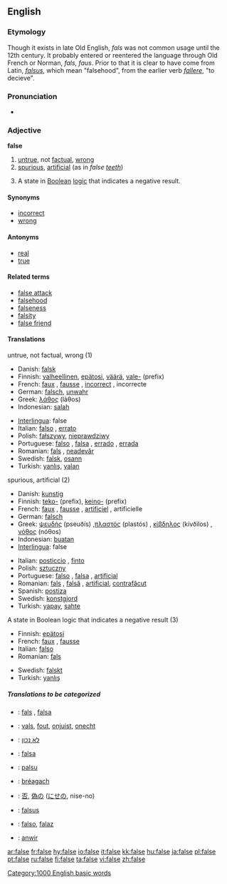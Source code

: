 ==English==

===Etymology===
Though it exists in late Old English, ''fals'' was not common usage until the 12th century.  It probably entered or reentered the language through Old French or Norman, ''fals, faus''. Prior to that it is clear to have come from Latin, ''[[falsus]]'', which mean "falsehood", from the earlier verb ''[[fallere]]'', "to decieve".

===Pronunciation===
*{{audio|en-us-false.ogg|Audio (US)}}

===Adjective===
'''false'''

# [[untrue]], not [[factual]], [[wrong]]
# [[spurious]], [[artificial]] (as in ''false [[tooth|teeth]]'')
# {{logic}} A state in [[Boolean]] [[logic]] that indicates a negative result.

====Synonyms====
*[[incorrect]]
*[[wrong]]

====Antonyms====
*[[real]]
*[[true]]

====Related terms====
*[[false attack]]
*[[falsehood]]
*[[falseness]]
*[[falsity]]
*[[false friend]]

====Translations====
;untrue, not factual, wrong (1)
{{top}}
*Danish: [[falsk]]
*Finnish: [[valheellinen]], [[epätosi]], [[väärä]], [[vale-]] (prefix)
*French: [[faux]] {{m}}, [[fausse]] {{f}}, [[incorrect]] {{m}}, incorrecte {{f}}
*German: [[falsch]], [[unwahr]]
*Greek: [[λάθος]] (làθos) {{n}}
*Indonesian: [[salah]]
{{mid}}
*[[Interlingua]]: false
*Italian: [[falso]] {{m}}, [[errato]] {{m}}
*Polish: [[fałszywy]], [[nieprawdziwy]]
*Portuguese: [[falso]] {{m}}, [[falsa]] {{f}}, [[errado]] {{m}}, [[errada]] {{f}}
*Romanian: [[fals]] {{n}}, [[neadevăr]] {{n}}
*Swedish: [[falsk]], [[osann]]
*Turkish: [[yanlış]], [[yalan]]
{{bottom}}

;spurious, artificial (2)
{{top}}
*Danish: [[kunstig]]
*Finnish: [[teko-]] (prefix), [[keino-]] (prefix)
*French: [[faux]] {{m}}, [[fausse]] {{f}}, [[artificiel]] {{m}}, artificielle {{f}}
*German: [[falsch]]
*Greek:  [[ψευδής]] (pseuðís) {{m}},[[πλαστός]] (plastós) {{m}}, [[κίβδηλος]] (kívðilos) {{m}}, [[νόθος]] (nóθos) {{m}}
*Indonesian: [[buat|buatan]]
*[[Interlingua]]: false
{{mid}}
*Italian: [[posticcio]] {{m}}, [[finto]] {{m}}
*Polish: [[sztuczny]]
*Portuguese: [[falso]] {{m}}, [[falsa]] {{f}}, [[artificial]]
*Romanian: [[fals]] {{m}}, [[falsă]] {{f}}, [[artificial]], [[contrafăcut]]
*Spanish: [[postiza]]
*Swedish: [[konstgjord]]
*Turkish: [[yapay]], [[sahte]]
{{bottom}}

;A state in Boolean logic that indicates a negative result (3)
{{top}}
*Finnish: [[epätosi]]
*French: [[faux]] {{m}}, [[fausse]] {{f}}
*Italian: [[falso]] {{m}}
*Romanian: [[fals]] {{n}}
{{mid}}
*Swedish: [[falskt]]
*Turkish: [[yanlış]]
{{bottom}}

=====Translations to be categorized=====
{{checktrans}}
{{top}}
*{{ttbc|Catalan}}: [[fals]] {{m}}, [[falsa]] {{f}}
*{{ttbc|Dutch}}: [[vals]], [[fout]], [[onjuist]], [[onecht]]
*{{ttbc|Hebrew}}: [[לא נכון]]
*{{ttbc|Ido}}: [[falsa]]
*{{ttbc|Indonesian}}: [[palsu]]
*{{ttbc|Irish}}: [[bréagach]]
{{mid}}
*{{ttbc|Japanese}}: [[否]], [[偽]]の ([[にせ]]の, nise-no)
*{{ttbc|Latin}}: [[falsus]]
*{{ttbc|Spanish}}: [[falso]], [[falaz]]
*{{ttbc|Welsh}}: [[anwir]]
{{bottom}}

[[Category:1000 English basic words]]

[[ar:false]]
[[fr:false]]
[[hy:false]]
[[io:false]]
[[it:false]]
[[kk:false]]
[[hu:false]]
[[ja:false]]
[[pl:false]]
[[pt:false]]
[[ru:false]]
[[fi:false]]
[[ta:false]]
[[vi:false]]
[[zh:false]]